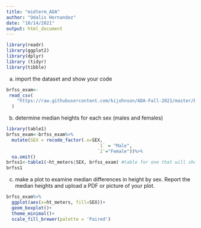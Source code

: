 ```yaml
---
title: "midterm_ADA"
author: "Odalis Hernandez"
date: "10/14/2021"
output: html_document
---
```


```r
library(readr)
library(ggplot2)
library(dplyr)
library (tidyr)
library(tibble)
```

  a) import the dataset and show your code
```r
brfss_exam<-
 read_csv(
    "https://raw.githubusercontent.com/kijohnson/ADA-Fall-2021/master/BRFSS2017_10percent_v.csv"
  )
```

b) determine median heights for each sex (males and females) 
```r
library(table1)
brfss_exam<-brfss_exam%>%
  mutate(SEX = recode_factor(.x=SEX, 
                                  `1` = "Male",
                                  `2`="Female"))%>%
  na.omit()
brfss1<-table1(~ht_meters|SEX, brfss_exam) #table for one that will show averages, stratefied by sex
brfss1

```
c) make a plot to examine median differences in height by sex. Report the median heights and upload a PDF or picture of your plot.
  
```r
brfss_exam%>%
  ggplot(aes(x=ht_meters, fill=SEX))+
  geom_boxplot()+
  theme_minimal()+
  scale_fill_brewer(palette = 'Paired')
```

  